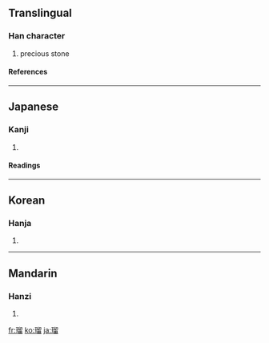 ==Translingual==
===Han character===
{{Han char|rn=96|rad=玉|as=10|sn=14|four=|canj=一土竹竹田 (MGHHW)}}
# precious stone
====References====
{{Han ref|kx=0738.190|dkj=21143|dj=1149.040|hdz=21132.040|uh=7460|ud=29792}}

----
==Japanese==
===Kanji===
{{ja-kanji|grade=|rs=玉10}}
# {{defn|Japanese}} 
====Readings====
{{ja-readings|on=[[りゅう]] (ryū), [[る]] (ru)|kun=|nanori=}}

----
==Korean==
===Hanja===
{{ko-hanja|hangeul=류>유|eumhun=|rv=ryu>yu|mr=ryu>yu|y=lyu>yu}}
# {{defn|Korean}}

----
==Mandarin==
===Hanzi===
{{cmn-hanzi|pin=[[liú]] ([[liu2]])|wg=liu<sup>2</sup>}}
# {{defn|Mandarin}}

[[fr:瑠]]
[[ko:瑠]]
[[ja:瑠]]